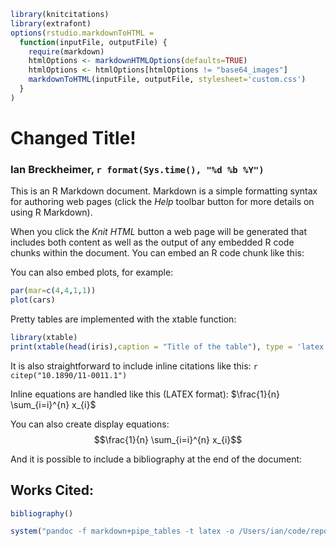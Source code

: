 
```r
library(knitcitations)
library(extrafont)
options(rstudio.markdownToHTML = 
  function(inputFile, outputFile) {      
    require(markdown)
    htmlOptions <- markdownHTMLOptions(defaults=TRUE)
    htmlOptions <- htmlOptions[htmlOptions != "base64_images"]
    markdownToHTML(inputFile, outputFile, stylesheet='custom.css')
  }
)
```

Changed Title!
========================================================
### Ian Breckheimer, `r format(Sys.time(), "%d %b %Y")`


This is an R Markdown document. Markdown is a simple formatting syntax for authoring web pages (click the *Help* toolbar button for more details on using R Markdown).

When you click the *Knit HTML* button a web page will be generated that includes both content as well as the output of any embedded R code chunks within the document. You can embed an R code chunk like this:

You can also embed plots, for example:

```r
par(mar=c(4,4,1,1))
plot(cars)
```

Pretty tables are implemented with the xtable function:

```r
library(xtable)
print(xtable(head(iris),caption = "Title of the table"), type = 'latex') ##change type to 'html' for web.
```

It is also straightforward to include inline citations like this: `r citep("10.1890/11-0011.1")`

Inline equations are handled like this (LATEX format): $\frac{1}{n} \sum_{i=i}^{n} x_{i}$

You can also create display equations: $$\frac{1}{n} \sum_{i=i}^{n} x_{i}$$

And it is possible to include a bibliography at the end of the document:

Works Cited:
-----------------------

```r
bibliography()
```


```r
system("pandoc -f markdown+pipe_tables -t latex -o /Users/ian/code/report_template.pdf '/Users/ian/code/report_template.md'")

```